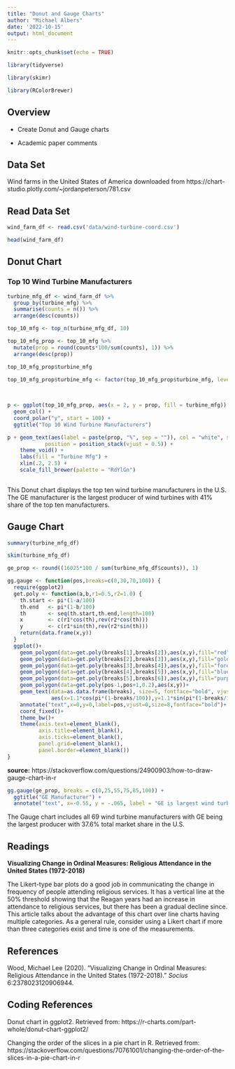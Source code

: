 ```yaml
---
title: "Donut and Gauge Charts"
author: "Michael Albers"
date: '2022-10-15'
output: html_document
---
```


```r
knitr::opts_chunk$set(echo = TRUE)
```

```r
library(tidyverse)
```


```r
library(skimr)
```

```r
library(RColorBrewer)
```



## Overview


- Create Donut and Gauge charts

- Academic paper comments


## Data Set

Wind farms in the United States of America downloaded from https://chart-studio.plotly.com/~jordanpeterson/781.csv


## Read Data Set

```r
wind_farm_df <- read.csv('data/wind-turbine-coord.csv')
```

```r
head(wind_farm_df)
```


## Donut Chart


### Top 10 Wind Turbine Manufacturers


```r
turbine_mfg_df <- wind_farm_df %>% 
  group_by(turbine_mfg) %>% 
  summarise(counts = n()) %>% 
  arrange(desc(counts))
```

```r
top_10_mfg <- top_n(turbine_mfg_df, 10)
```


```r
top_10_mfg_prop <- top_10_mfg %>% 
  mutate(prop = round(counts*100/sum(counts), 1)) %>% 
  arrange(desc(prop))
```

```r
top_10_mfg_prop$turbine_mfg
```



```r
top_10_mfg_prop$turbine_mfg <- factor(top_10_mfg_prop$turbine_mfg, levels = c("GE", "Vestas", "Kenetech", "Siemens",
                                                                              "Mitsubishi", "Gamesa", "Suzlon", "NEG Micon",
                                                                              "Bonus",  "Clipper" ))
```



```r
p <- ggplot(top_10_mfg_prop, aes(x = 2, y = prop, fill = turbine_mfg)) +
  geom_col() + 
  coord_polar("y", start = 100) +
  ggtitle("Top 10 Wind Turbine Manufacturers")
```


```r
p + geom_text(aes(label = paste(prop, "%", sep = "")), col = "white", size = 3.5, fontface = "bold",
            position = position_stack(vjust = 0.5)) +
    theme_void() +
    labs(fill = "Turbine Mfg") +
    xlim(.2, 2.5) +
    scale_fill_brewer(palette = "RdYlGn")
  
```


This Donut chart displays the top ten wind turbine manufacturers in the U.S.  The GE manufacturer is the largest 
producer of wind turbines with 41% share of the top ten manufacturers.


## Gauge Chart


```r
summary(turbine_mfg_df)
```


```r
skim(turbine_mfg_df)
```

```r
ge_prop <- round((16025*100 / sum(turbine_mfg_df$counts)), 1)
```


```r
gg.gauge <- function(pos,breaks=c(0,30,70,100)) {
  require(ggplot2)
  get.poly <- function(a,b,r1=0.5,r2=1.0) {
    th.start <- pi*(1-a/100)
    th.end   <- pi*(1-b/100)
    th       <- seq(th.start,th.end,length=100)
    x        <- c(r1*cos(th),rev(r2*cos(th)))
    y        <- c(r1*sin(th),rev(r2*sin(th)))
    return(data.frame(x,y))
  }
  ggplot()+ 
    geom_polygon(data=get.poly(breaks[1],breaks[2]),aes(x,y),fill="red")+
    geom_polygon(data=get.poly(breaks[2],breaks[3]),aes(x,y),fill="gold")+
    geom_polygon(data=get.poly(breaks[3],breaks[4]),aes(x,y),fill="forestgreen")+
    geom_polygon(data=get.poly(breaks[4],breaks[5]),aes(x,y),fill="blue")+
    geom_polygon(data=get.poly(breaks[5],breaks[6]),aes(x,y),fill="purple")+
    geom_polygon(data=get.poly(pos-1,pos+1,0.2),aes(x,y))+
    geom_text(data=as.data.frame(breaks), size=5, fontface="bold", vjust=0,
              aes(x=1.1*cos(pi*(1-breaks/100)),y=1.1*sin(pi*(1-breaks/100)),label=paste0(breaks,"%")))+
    annotate("text",x=0,y=0,label=pos,vjust=0,size=8,fontface="bold")+
    coord_fixed()+
    theme_bw()+
    theme(axis.text=element_blank(),
          axis.title=element_blank(),
          axis.ticks=element_blank(),
          panel.grid=element_blank(),
          panel.border=element_blank()) 
}
```

**source:**  https://stackoverflow.com/questions/24900903/how-to-draw-gauge-chart-in-r

```r
gg.gauge(ge_prop, breaks = c(0,25,55,75,85,100)) +
  ggtitle("GE Manufacturer") +
  annotate("text", x=-0.55, y = -.065, label = "GE is largest wind turbine manufacturer in U.S.")
```


The Gauge chart includes all 69 wind turbine manufacturers with GE being the largest producer with 37.6% total market share in the U.S.


## Readings


**Visualizing Change in Ordinal Measures: Religious Attendance in the United States (1972-2018)**

The Likert-type bar plots do a good job in communicating the change in frequency of people attending religious services. It has a vertical line at the 50% threshold showing that the Reagan years had an increase in attendance to religious services, but there has been a gradual decline since. This article talks about the advantage of this chart over line charts having multiple categories. As a general rule, consider using a Likert chart if more than three categories exist and time is one of the measurements.



## References


Wood, Michael Lee (2020). "Visualizing Change in Ordinal Measures: Religious Attendance in the United States (1972-2018)." *Socius* 6:2378023120906944.



## Coding References


Donut chart in ggplot2. Retrieved from: 
https://r-charts.com/part-whole/donut-chart-ggplot2/


Changing the order of the slices in a pie chart in R. Retrieved from: 
https://stackoverflow.com/questions/70761001/changing-the-order-of-the-slices-in-a-pie-chart-in-r




